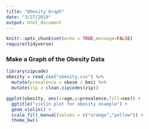 ```yaml
---
title: "Obesity Graph"
date: "3/27/2019"
output: html_document
---
```


```r
knitr::opts_chunk$set(echo = TRUE,message=FALSE)
require(tidyverse)
```

### Make a Graph of the Obesity Data

```r
library(zipcode)
obesity = read_csv("obesity.csv") %>%
  mutate(prevalence = obese / bmi) %>%
  mutate(zip = clean.zipcodes(zip))
```

```r
ggplot(obesity, aes(x=age,y=prevalence,fill=sex)) +
  ggtitle("violin plot for obesity example") +
  geom_violin() +
  scale_fill_manual(values = c("orange","yellow")) +
  theme_bw()
```

